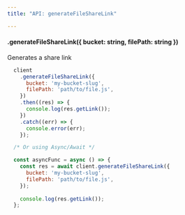 ```yaml
---
title: "API: generateFileShareLink"

---
```


#### .generateFileShareLink({ bucket: string, filePath: string })

Generates a share link

```js
  client
    .generateFileShareLink({
      bucket: 'my-bucket-slug',
      filePath: 'path/to/file.js',
    })
    .then((res) => {
      console.log(res.getLink());
    })
    .catch((err) => {
      console.error(err);
    });

  /* Or using Async/Await */

  const asyncFunc = async () => {
    const res = await client.generateFileShareLink({
      bucket: 'my-bucket-slug',
      filePath: 'path/to/file.js',
    });
    
    console.log(res.getLink());
  };
```
